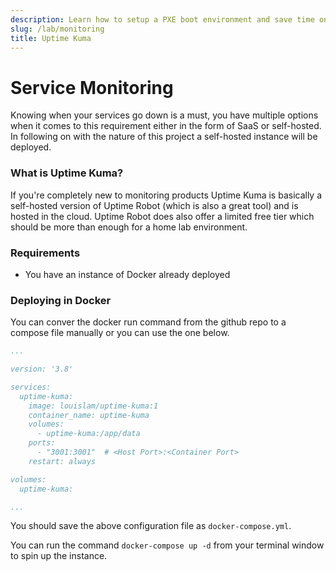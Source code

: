 ```yaml
---
description: Learn how to setup a PXE boot environment and save time on all new VMs
slug: /lab/monitoring
title: Uptime Kuma
---
```


# Service Monitoring

Knowing when your services go down is a must, you have multiple options when it comes to this requirement either in the form of SaaS or self-hosted. In following on with the nature of this project a self-hosted instance will be deployed.

### What is Uptime Kuma?

If you're completely new to monitoring products Uptime Kuma is basically a self-hosted version of Uptime Robot (which is also a great tool) and is hosted in the cloud. Uptime Robot does also offer a limited free tier which should be more than enough for a home lab environment.

### Requirements

- You have an instance of Docker already deployed

### Deploying in Docker

You can conver the docker run command from the github repo to a compose file manually or you can use the one below.

```yml
...

version: '3.8'

services:
  uptime-kuma:
    image: louislam/uptime-kuma:1
    container_name: uptime-kuma
    volumes:
      - uptime-kuma:/app/data
    ports:
      - "3001:3001"  # <Host Port>:<Container Port>
    restart: always

volumes:
  uptime-kuma:

...
```

You should save the above configuration file as `docker-compose.yml`.

You can run the command `docker-compose up -d` from your terminal window to spin up the instance.


